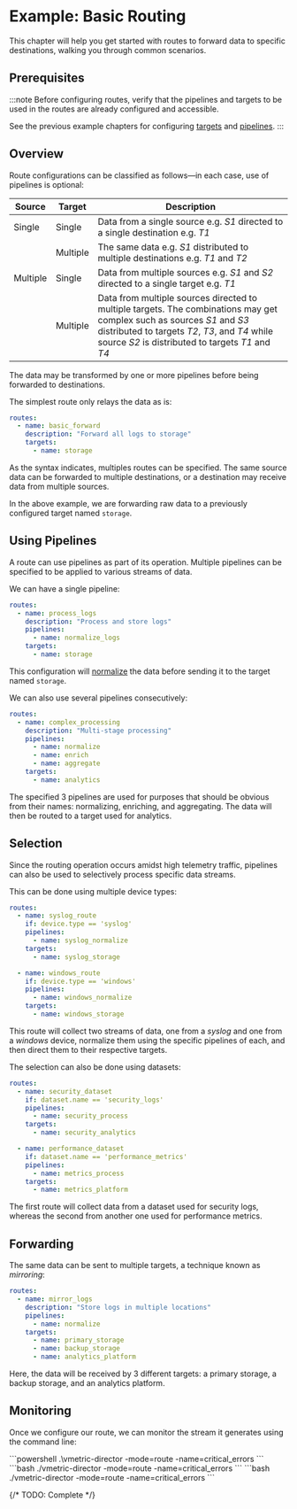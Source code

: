 # Example: Basic Routing

This chapter will help you get started with routes to forward data to specific destinations, walking you through common scenarios.

## Prerequisites

:::note
Before configuring routes, verify that the pipelines and targets to be used in the routes are already configured and accessible.

See the previous example chapters for configuring [targets](/docs/getting-started/example-target.mdx) and [pipelines](/docs/getting-started/example-pipeline.mdx).
:::

## Overview

Route configurations can be classified as follows&mdash;in each case, use of pipelines is optional:

|Source|Target|Description|
|---|---|---|
|Single|Single|Data from a single source e.g. _S1_ directed to a single destination e.g. _T1_|
||Multiple|The same data e.g. _S1_ distributed to multiple destinations e.g. _T1_ and _T2_|
|Multiple|Single|Data from multiple sources e.g. _S1_ and _S2_ directed to a single target e.g. _T1_|
||Multiple|Data from multiple sources directed to multiple targets. The combinations may get complex such as sources _S1_ and _S3_ distributed to targets _T2_, _T3_, and _T4_ while source _S2_ is distributed to targets _T1_ and _T4_|

The data may be transformed by one or more pipelines before being forwarded to destinations.

The simplest route only relays the data as is:

```yaml
routes:
  - name: basic_forward
    description: "Forward all logs to storage"
    targets:
      - name: storage
```

As the syntax indicates, multiples routes can be specified. The same source data can be forwarded to multiple destinations, or a destination may receive data from multiple sources.

In the above example, we are forwarding raw data to a previously configured target named `storage`.

## Using Pipelines

A route can use pipelines as part of its operation. Multiple pipelines can be specified to be applied to various streams of data.

We can have a single pipeline:

```yaml
routes:
  - name: process_logs
    description: "Process and store logs"
    pipelines:
      - name: normalize_logs
    targets:
      - name: storage
```

This configuration will [normalize](/docs/configuration/pipelines/normalization.mdx) the data before sending it to the target named `storage`.

We can also use several pipelines consecutively:

```yaml
routes:
  - name: complex_processing
    description: "Multi-stage processing"
    pipelines:
      - name: normalize
      - name: enrich
      - name: aggregate
    targets:
      - name: analytics
```

The specified 3 pipelines are used for purposes that should be obvious from their names: normalizing, enriching, and aggregating. The data will then be routed to a target used for analytics.

## Selection

Since the routing operation occurs amidst high telemetry traffic, pipelines can also be used to selectively process specific data streams.

This can be done using multiple device types:

```yaml
routes:
  - name: syslog_route
    if: device.type == 'syslog'
    pipelines:
      - name: syslog_normalize
    targets:
      - name: syslog_storage

  - name: windows_route
    if: device.type == 'windows'
    pipelines:
      - name: windows_normalize
    targets:
      - name: windows_storage
```

This route will collect two streams of data, one from a _syslog_ and one from a _windows_ device, normalize them using the specific pipelines of each, and then direct them to their respective targets.

The selection can also be done using datasets:

```yaml
routes:
  - name: security_dataset
    if: dataset.name == 'security_logs'
    pipelines:
      - name: security_process
    targets:
      - name: security_analytics

  - name: performance_dataset
    if: dataset.name == 'performance_metrics'
    pipelines:
      - name: metrics_process
    targets:
      - name: metrics_platform
```

The first route will collect data from a dataset used for security logs, whereas the second from another one used for performance metrics.

## Forwarding

The same data can be sent to multiple targets, a technique known as _mirroring_:

```yaml
routes:
  - name: mirror_logs
    description: "Store logs in multiple locations"
    pipelines:
      - name: normalize
    targets:
      - name: primary_storage
      - name: backup_storage
      - name: analytics_platform
```

Here, the data will be received by 3 different targets: a primary storage, a backup storage, and an analytics platform.

## Monitoring

Once we configure our route, we can monitor the stream it generates using the command line:

<Tabs groupId="os-options">
  <TabItem value="windows" label="Windows" default>
    ```powershell
    .\vmetric-director -mode=route -name=critical_errors
    ```
  </TabItem>
  
  <TabItem value="linux" label="Linux" default>
    ```bash
    ./vmetric-director -mode=route -name=critical_errors
    ```
  </TabItem>

  <TabItem value="macos" label="macOS" default>
    ```bash
    ./vmetric-director -mode=route -name=critical_errors
    ```
  </TabItem>
</Tabs>

{/* TODO: Complete */}
